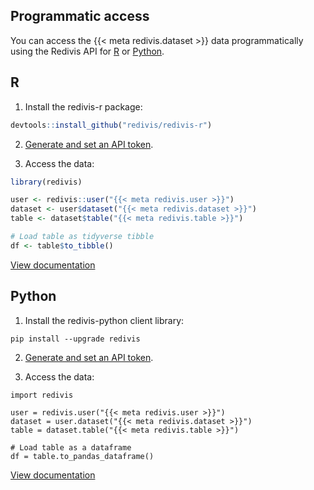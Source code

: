 ## Programmatic access

You can access the {{< meta redivis.dataset >}} data programmatically using the Redivis API for [R](https://apidocs.redivis.com/client-libraries/redivis-r) or [Python](https://apidocs.redivis.com/client-libraries/redivis-python).

::: {.panel-tabset}

## R

1. Install the redivis-r package:
```.r
devtools::install_github("redivis/redivis-r")
```

2. [Generate and set an API token](https://apidocs.redivis.com/client-libraries/redivis-r/getting-started#authentication).

3. Access the data:

```.r
library(redivis)

user <- redivis::user("{{< meta redivis.user >}}")
dataset <- user$dataset("{{< meta redivis.dataset >}}")
table <- dataset$table("{{< meta redivis.table >}}")

# Load table as tidyverse tibble
df <- table$to_tibble()
```

[View documentation](https://apidocs.redivis.com/client-libraries/redivis-r)

## Python

1. Install the redivis-python client library:
```.python
pip install --upgrade redivis
```

2. [Generate and set an API token](https://apidocs.redivis.com/client-libraries/redivis-python/getting-started#authentication).

3. Access the data:
```.python
import redivis

user = redivis.user("{{< meta redivis.user >}}")
dataset = user.dataset("{{< meta redivis.dataset >}}")
table = dataset.table("{{< meta redivis.table >}}")

# Load table as a dataframe
df = table.to_pandas_dataframe()
```

[View documentation](https://apidocs.redivis.com/client-libraries/redivis-python)

:::
